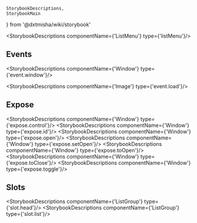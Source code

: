     StorybookDescriptions,
    StorybookMain
} from '@dxtmisha/wiki/storybook'


[//]: # (:documentation-import [!] System label / Системная метка)
[//]: # (:documentation-import [!] System label / Системная метка)

<Meta of={ListMenu}/>
<StorybookMain
    name={ListMenuWikiStorybook.getName()}
    description={ListMenuWikiStorybook.getDescription()}
    story={ListMenu.ListMenu}
/>

[//]: # (:documentation-body [!] System label / Системная метка)

<StorybookDescriptions componentName={'ListMenu'} type={'listMenu'}/>
    
[//]: # (:documentation-body [!] System label / Системная метка)

[//]: # (:documentation-events [!] System label / Системная метка)
## Events

<StorybookDescriptions componentName={'Window'} type={'event.window'}/>

<StorybookDescriptions componentName={'Image'} type={'event.load'}/>
    
[//]: # (:documentation-events [!] System label / Системная метка)

[//]: # (:documentation-expose [!] System label / Системная метка)
## Expose

<StorybookDescriptions componentName={'Window'} type={'expose.control'}/>
<StorybookDescriptions componentName={'Window'} type={'expose.id'}/>
<StorybookDescriptions componentName={'Window'} type={'expose.open'}/>
<StorybookDescriptions componentName={'Window'} type={'expose.setOpen'}/>
<StorybookDescriptions componentName={'Window'} type={'expose.toOpen'}/>
<StorybookDescriptions componentName={'Window'} type={'expose.toClose'}/>
<StorybookDescriptions componentName={'Window'} type={'expose.toggle'}/>
    
[//]: # (:documentation-expose [!] System label / Системная метка)

[//]: # (:documentation-slots [!] System label / Системная метка)
## Slots

<StorybookDescriptions componentName={'ListGroup'} type={'slot.head'}/>
<StorybookDescriptions componentName={'ListGroup'} type={'slot.list'}/>
    
[//]: # (:documentation-slots [!] System label / Системная метка)
